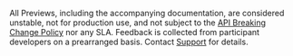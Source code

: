 All Previews, including the accompanying documentation, are considered unstable, not for production use, and not subject to the <a href="https://cryptobrokerage.paxos.com/hc/en-us/articles/4403073792660-API-Breaking-Change-Policy">API Breaking Change Policy</a> nor any SLA.
Feedback is collected from participant developers on a prearranged basis. 
Contact <a href="https://support.paxos.com">Support</a> for details.
